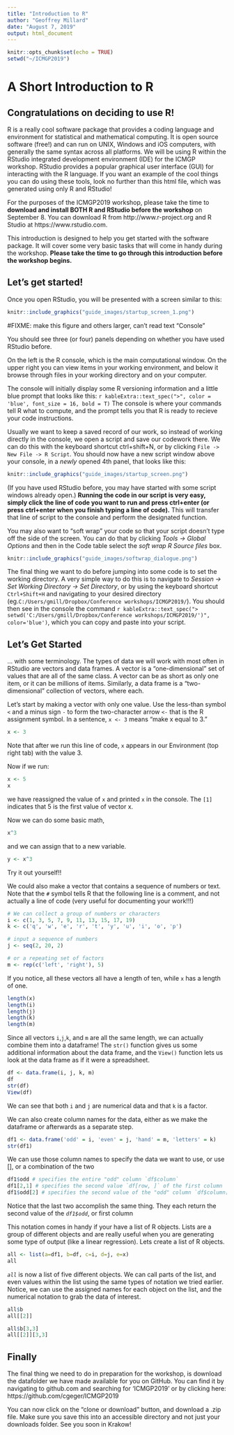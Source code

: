 ```yaml
---
title: "Introduction to R"
author: "Geoffrey Millard"
date: "August 7, 2019"
output: html_document
---
```


```r
knitr::opts_chunk$set(echo = TRUE)
setwd("~/ICMGP2019")
```
# A Short Introduction to R
## Congratulations on deciding to use R!

R is a really cool software package that provides a coding language and environment for statistical and mathematical computing. It is open source software (free!) and can run on UNIX, Windows and iOS computers, with generally the same syntax across all platforms. We will be using R within the RStudio integrated development environment (IDE) for the ICMGP workshop. RStudio provides a popular graphical user interface (GUI) for interacting with the R language. If you want an example of the cool things you can do using these tools, look no further than this html file, which was generated using only R and RStudio! 

For the purposes of the ICMGP2019 workshop, please take the time to **download and install BOTH R and RStudio before the workshop** on September 8. You can download R from http://www.r-project.org and R Studio at https://www.rstudio.com.

This introduction is designed to help you get started with the software package.  It will cover some very basic tasks that will come in handy during the workshop.  **Please take the time to go through this introduction before the workshop begins.**

## Let's get started!

Once you open RStudio, you will be presented with a screen similar to this:

```r
knitr::include_graphics("guide_images/startup_screen_1.png")
```
#FIXME: make this figure and others larger, can't read text "Console"

You should see three (or four) panels depending on whether you have used RStudio before. 

On the left is the R console, which is the main computational window. On the upper right you can view items in your working environment, and below it browse through files in your working directory and on your computer. 

The console will initially display some R versioning information and a little blue prompt that looks like this: `r kableExtra::text_spec(">", color = 'blue', font_size = 16, bold = T)`
The console is where your commands tell R what to compute, and the prompt tells you that R is ready to recieve your code instructions.

Usually we want to keep a saved record of our work, so instead of working directly in the console, we open a script and save our codework there. We can do this with the keyboard shortcut ctrl+shift+N, or by clicking `File -> New File -> R Script`.  You should now have a new script window above your console, in a *newly* opened 4th panel, that looks like this:

```r
knitr::include_graphics("guide_images/startup_screen.png")
```

(If you have used RStudio before, you may have started with some script windows already open.) **Running the code in our script is very easy, simply click the line of code you want to run and press ctrl+enter (or press ctrl+enter when you finish typing a line of code).** This will transfer that line of script to the console and perform the designated function.

You may also want to "soft wrap" your code so that your script doesn't type off the side of the screen.  You can do that by clicking *Tools -> Global Options* and then in the Code table select the *soft wrap R Source files* box.

```r
knitr::include_graphics("guide_images/softwrap_dialogue.png")
```

The final thing we want to do before jumping into some code is to set the working directory. A very simple way to do this is to navigate to *Session -> Set Working Directory -> Set Directory*, or by using the keyboard shortcut `Ctrl+Shift+H` and navigating to your desired directory (eg.`C:/Users/gmill/Dropbox/Conference workshops/ICMGP2019/`). You should then see in the console the command `r kableExtra::text_spec("> setwd('C:/Users/gmill/Dropbox/Conference workshops/ICMGP2019/')", color='blue')`, which you can copy and paste into your script.

## Let's Get Started

... with some terminology. The types of data we will work with most often in RStudio are vectors and data frames. A vector is a "one-dimensional" set of values that are all of the same class. A vector can be as short as only one item, or it can be millions of items. Similarly, a data frame is a "two-dimensional" collection of vectors, where each.

Let's start by making a vector with only one value. Use the less-than symbol `<` and a minus sign `-` to form the two-character arrow `<-` that is the R assignment symbol. In a sentence, `x <- 3` means "make x equal to 3."

```r
x <- 3
```

Note that after we run this line of code, `x` appears in our Environment (top right tab) with the value 3.

Now if we run:

```r
x <- 5
x
```

we have reassigned the value of `x` and printed `x` in the console.  The `[1]` indicates that 5 is the first value of vector x.

Now we can do some basic math,

```r
x^3
```

and we can assign that to a new variable.

```r
y <- x^3
```

Try it out yourself!!


We could also make a vector that contains a sequence of numbers or text. Note that the `#` symbol tells R that the following line is a comment, and not actually a line of code (very useful for documenting your work!!!)

```r
# We can collect a group of numbers or characters
i <- c(1, 3, 5, 7, 9, 11, 13, 15, 17, 19)
k <- c('q', 'w', 'e', 'r', 't', 'y', 'u', 'i', 'o', 'p')

# input a sequence of numbers
j <- seq(2, 20, 2)

# or a repeating set of factors
m <- rep(c('left', 'right'), 5)
```

If you notice, all these vectors all have a length of ten, while `x` has a length of one.  

```r
length(x)
length(i)
length(j)
length(k)
length(m)
```

Since all vectors `i`,`j`,`k`, and `m` are all the same length, we can actually combine them into a dataframe!  The `str()` function gives us some additional information about the data frame, and the `View()` function lets us look at the data frame as if it were a spreadsheet. 

```r
df <- data.frame(i, j, k, m)
df
str(df)
View(df)
```

We can see that both `i` and `j` are numerical data and that `k` is a factor.

We can also create column names for the data, either as we make the dataframe or afterwards as a separate step.

```r
df1 <- data.frame('odd' = i, 'even' = j, 'hand' = m, 'letters' = k)
str(df1)
```

We can use those column names to specify the data we want to use, or use [], or a combination of the two

```r
df1$odd # specifies the entire "odd" column `df$column`
df1[2,1] # specifies the second value `df[row, ]` of the first column `df[ ,column]`
df1$odd[2] # specifies the second value of the "odd" column `df$column[row]`
```

Notice that the last two accomplish the same thing.  They each return the second value of the *`df1$odd`*, or first column

This notation comes in handy if your have a list of R objects.  Lists are a group of different objects and are really useful when you are generating some type of output (like a linear regression).  Lets create a list of R objects.

```r
all <- list(a=df1, b=df, c=i, d=j, e=x)
all
```

*`all`* is now a list of five different objects.  We can call parts of the list, and even values within the list using the same types of notation we tried earlier. 
Notice, we can use the assigned names for each object on the list, and the numerical notation to grab the data of interest.

```r
all$b
all[[2]]

all$b[3,3]
all[[2]][3,3]
```


## Finally

The final thing we need to do in preparation for the workshop, is download the datafolder we have made available for you on GitHub.  You can find it by navigating to github.com and searching for 'ICMGP2019' or by clicking here: https://github.com/cgeger/ICMGP2019

You can now click on the "clone or download" button, and download a .zip file.  Make sure you save this into an accessible directory and not just your downloads folder.  See you soon in Krakow!